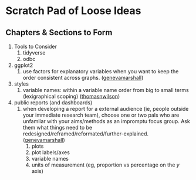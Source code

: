 Scratch Pad of Loose Ideas {#scratch-pad}
====================================


Chapters & Sections to Form
------------------------------------

1. Tools to Consider
    1. tidyverse
    1. odbc
    
1. ggplot2
    1. use factors for explanatory variables when you want to keep the order consistent across graphs.  ([genevamarshall](https://github.com/genevamarshall))

1. styles
    1. variable names: within a variable name order from big to small terms (lexigraphical scoping)  ([thomasnwilson](https://github.com/thomasnwilson))
    
1. public reports (and dashboards)
    1. when developing a report for a external audience (ie, people outside your immediate research team), choose one or two pals who are unfamilar with your aims/methods as an impromptu focus group.  Ask them what things need to be redesigned/reframed/reformated/further-explained.  ([genevamarshall](https://github.com/genevamarshall))
        1. plots
        1. plot labels/axes
        1. variable names
        1. units of measurement (eg, proportion vs percentage on the *y* axis)
